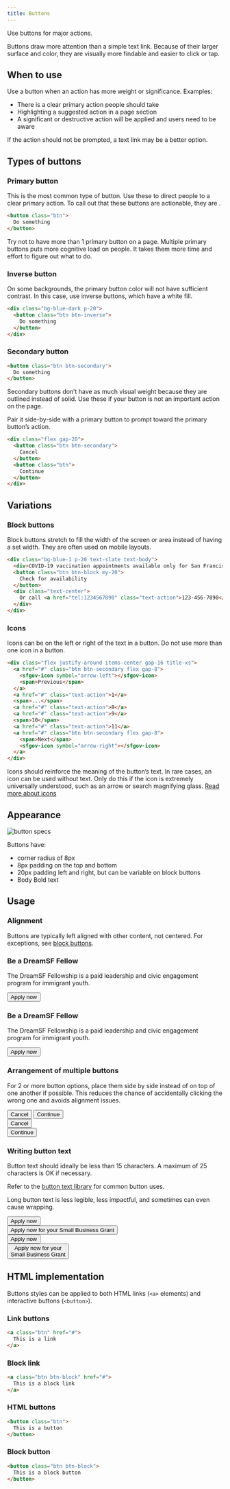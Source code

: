 ```yaml
---
title: Buttons
---
```



Use buttons for major actions.

Buttons draw more attention than a simple text link. Because of their larger surface and color, they are visually more findable and easier to click or tap.

## When to use

Use a button when an action has more weight or significance. Examples:

* There is a clear primary action people should take
* Highlighting a suggested action in a page section
* A significant or destructive action will be applied and users need to be aware

If the action should not be prompted, a text link may be a better option.

## Types of buttons

### Primary button

This is the most common type of button. Use these to direct people to a clear primary action. To call out that these buttons are actionable, they are  <InlineSwatch value={colors.action} label='action blue' />.

```html
<button class="btn">
  Do something
</button>
```

Try not to have more than 1 primary button on a page. Multiple primary buttons puts more cognitive load on people. It takes them more time and effort to figure out what to do.

### Inverse button

On some backgrounds, the primary button color will not have sufficient contrast. In this case, use inverse buttons, which have a white fill.

```html live
<div class="bg-blue-dark p-20">
  <button class="btn btn-inverse">
    Do something
  </button>
</div>
```

### Secondary button

```html live
<button class="btn btn-secondary">
  Do something
</button>
```

Secondary buttons don’t have as much visual weight because they are outlined instead of solid. Use these if your button is not an important action on the page.

Pair it side-by-side with a primary button to prompt toward the primary button’s action.

```html live
<div class="flex gap-20">
  <button class="btn btn-secondary">
    Cancel
  </button>
  <button class="btn">
    Continue
  </button>
</div>
```

## Variations

### Block buttons

Block buttons stretch to fill the width of the screen or area instead of having a set width. They are often used on mobile layouts.

```html live
<div class="bg-blue-1 p-20 text-slate text-body">
  <div>COVID-19 vaccination appointments available only for San Francisco Health Network patients.</div>
  <button class="btn btn-block my-20">
    Check for availability
  </button>
  <div class="text-center">
    Or call <a href="tel:1234567890" class="text-action">123-456-7890</a>
  </div>
</div>
```

### Icons

Icons can be on the left or right of the text in a button. Do not use more than one icon in a button.

```html live
<div class="flex justify-around items-center gap-16 title-xs">
  <a href="#" class="btn btn-secondary flex gap-8">
    <sfgov-icon symbol="arrow-left"></sfgov-icon>
    <span>Previous</span>
  </a>
  <a href="#" class="text-action">1</a>
  <span>...</span>
  <a href="#" class="text-action">8</a>
  <a href="#" class="text-action">9</a>
  <span>10</span>
  <a href="#" class="text-action">11</a>
  <a href="#" class="btn btn-secondary flex gap-8">
    <span>Next</span>
    <sfgov-icon symbol="arrow-right"></sfgov-icon>
  </a>
</div>
```

Icons should reinforce the meaning of the button’s text. In rare cases, an icon can be used without text. Only do this if the icon is extremely universally understood, such as an arrow or search magnifying glass. [Read more about icons](/foundations/icons/)

## Appearance

![button specs](../static/images/button-specs.png)

Buttons have:
* corner radius of 8px
* 8px padding on the top and bottom
* 20px padding left and right, but can be variable on block buttons
* Body Bold text

## Usage

### Alignment

Buttons are typically left aligned with other content, not centered. For exceptions, see <a href="#block-buttons">block buttons</a>.

<DoDont>
  <Do reasons={["Button is left aligned with other content"]}>
    <div class="bg-blue-1 p-20 space-y-16">
      <h3 class="text-title-lg">Be a DreamSF Fellow</h3>
      <p>The DreamSF Fellowship is a paid leadership and civic engagement program for immigrant youth.</p>
      <div>
        <button class="btn">Apply now</button>
      </div>
    </div>
  </Do>
  <Dont reasons={["Button is centered"]}>
    <div class="bg-blue-1 p-20 space-y-16">
      <h3 class="text-title-lg">Be a DreamSF Fellow</h3>
      <p>The DreamSF Fellowship is a paid leadership and civic engagement program for immigrant youth.</p>
      <div class="text-center">
        <button class="btn">Apply now</button>
      </div>
    </div>
  </Dont>
</DoDont>

### Arrangement of multiple buttons

For 2 or more button options, place them side by side instead of on top of one another if possible. This reduces the chance of accidentally clicking the wrong one and avoids alignment issues.

<DoDont>
  <Do reasons={["Choices are side by side"]}>
    <div class="flex gap-20 p-20">
      <button class="btn btn-secondary">Cancel</button>
      <button class="btn">Continue</button>
    </div>
  </Do>
  <Dont reasons={["Choices are stacked"]}>
    <div class="p-20">
      <button class="btn btn-secondary mb-20">Cancel</button>
      <br />
      <button class="btn">Continue</button>
    </div>
  </Dont>
</DoDont>

### Writing button text

Button text should ideally be less than 15 characters. A maximum of 25 characters is OK if necessary.

Refer to the [button text library](https://sfgovdt.jira.com/wiki/spaces/SFGOV/pages/3221651460/Button+text+library) for common button uses.

Long button text is less legible, less impactful, and sometimes can even cause wrapping.

<DoDont>
  <Do reasons={['Button text is short']}>
    <div className='p-20'>
      <button class="btn">Apply now</button>
    </div>
  </Do>
  <Dont reasons={['Button text is very long']}>
    <div className='p-20'>
      <button class="btn">Apply now for your Small Business Grant</button>
    </div>
  </Dont>
</DoDont>

<DoDont>
  <Do reasons={['Button text fits on one line']}>
    <div className='p-20'>
      <button class="btn">Apply now</button>
    </div>
  </Do>
  <Dont reasons={['Button text wraps to fit']}>
    <div className='p-20'>
      <button class="btn">Apply now for your<br />Small Business Grant</button>
    </div>
  </Dont>
</DoDont>

## HTML implementation

Buttons styles can be applied to both HTML links (`<a>` elements) and interactive buttons (`<button>`).

### Link buttons

```html live
<a class="btn" href="#">
  This is a link
</a>
```

### Block link

```html live
<a class="btn btn-block" href="#">
  This is a block link
</a>
```

### HTML buttons

```html live
<button class="btn">
  This is a button
</button>
```

### Block button

```html live
<button class="btn btn-block">
  This is a block button
</button>
```
